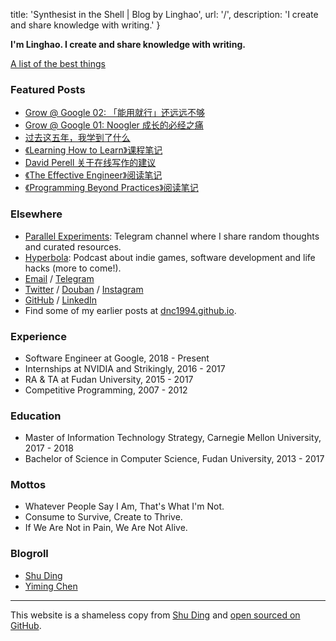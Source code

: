 
  title: 'Synthesist in the Shell | Blog by Linghao',
  url: '/',
  description: 'I create and share knowledge with writing.'
}


**I'm Linghao. I create and share knowledge with writing.**

[A list of the best things](/posts/the-best-things)

### Featured Posts

- [Grow @ Google 02: 「能用就行」还远远不够](/posts/grow-at-google-02)
- [Grow @ Google 01: Noogler 成长的必经之痛](/posts/noogler-learning-effective-engineer)
- [过去这五年，我学到了什么](/posts/five-year-learning-2013-2018)
- [《Learning How to Learn》课程笔记](/posts/notes-learning-how-to-learn)
- [David Perell 关于在线写作的建议](/notes/david-perell-writing-online)
- [《The Effective Engineer》阅读笔记](/notes/the-effective-engineer)
- [《Programming Beyond Practices》阅读笔记](/notes/programming-beyond-practices)

### Elsewhere

- [Parallel Experiments](https://t.me/s/LinghaoCh): Telegram channel where I share random thoughts and curated resources.
- [Hyperbola](https://hyperbola.link/): Podcast about indie games, software development and life hacks (more to come!).
- [Email](mailto:hi@linghao.io) / [Telegram](https://t.me/linghao)
- [Twitter](https://twitter.com/instante_42) / [Douban](https://www.douban.com/people/instante_42/) / [Instagram](https://www.instagram.com/instante_42/)
- [GitHub](https://github.com/dnc1994) / [LinkedIn](https://www.linkedin.com/in/linghaozh)
- Find some of my earlier posts at [dnc1994.github.io](https://dnc1994.github.io/).

### Experience

- Software Engineer at Google, 2018 - Present
- Internships at NVIDIA and Strikingly, 2016 - 2017
- RA & TA at Fudan University, 2015 - 2017
- Competitive Programming, 2007 - 2012

### Education

- Master of Information Technology Strategy, Carnegie Mellon University, 2017 - 2018
- Bachelor of Science in Computer Science, Fudan University, 2013 - 2017

### Mottos

- Whatever People Say I Am, That's What I'm Not.
- Consume to Survive, Create to Thrive.
- If We Are Not in Pain, We Are Not Alive.

### Blogroll

- [Shu Ding](https://shud.in/)
- [Yiming Chen](https://dsdshcym.github.io/about/)

---

This website is a shameless copy from [Shu Ding](https://shud.in/) and [open sourced on GitHub](https://github.com/dnc1994/blog).